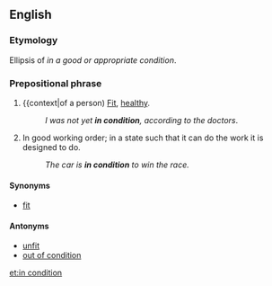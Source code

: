 ==English==

===Etymology===
Ellipsis of ''in a good or appropriate condition''.

===Prepositional phrase===
{{head|en|prepositional phrase|head=[[in]] [[condition]]}}

# {{context|of a person) [[fit|Fit]], [[healthy]]. 
#: ''I was not yet '''in condition''', according to the doctors''.
# {{context|of a tool or machine}} In good working order; in a state such that it can do the work it is designed to do.
#: ''The car is '''in condition''' to win the race.''

====Synonyms====
* [[fit]]

====Antonyms====
* [[unfit]]
* [[out of condition]]

[[et:in condition]]